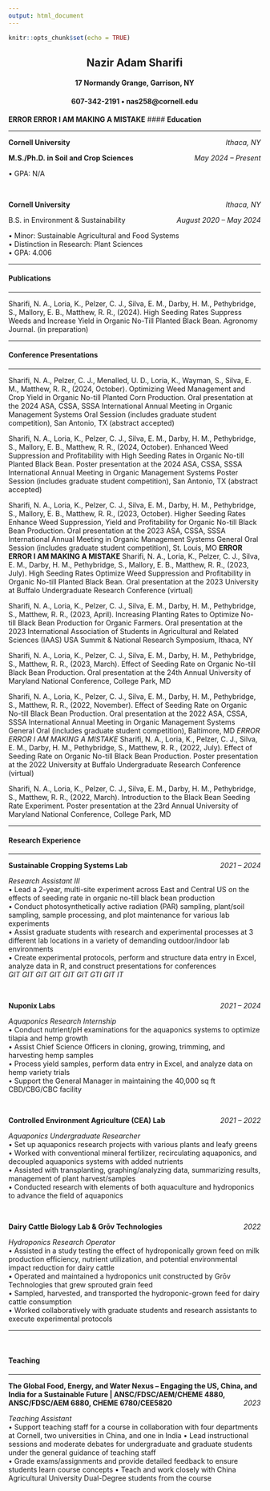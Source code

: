 ```yaml
---
output: html_document
---
```


```r
knitr::opts_chunk$set(echo = TRUE)
```


<center> <h2> Nazir Adam Sharifi </h1> </center>
<center> <h4> 17 Normandy Grange, Garrison, NY </h2> </center>
<center> <h4> 607-342-2191 • nas258@cornell.edu </h1> </center>

**ERROR ERROR I AM MAKING A MISTAKE**
#### **Education**
<hr/>
<p style="text-align:left;"> **Cornell University** <span style="float:right;"> *Ithaca, NY*</span>
<p style="text-align:left;"> **M.S./Ph.D. in Soil and Crop Sciences**	<span style="float:right;">*May 2024 – Present* </span>
</p>
•	GPA: N/A

<br/>

<p style="text-align:left;"> **Cornell University** <span style="float:right;"> *Ithaca, NY* </span>
<p style="text-align:left;"> B.S. in Environment & Sustainability
<span style="float:right;"> *August 2020 – May 2024* </span>
</p>
•	Minor: Sustainable Agricultural and Food Systems  
•	Distinction in Research: Plant Sciences  
•	GPA: 4.006  
<hr/>

#### **Publications**
<hr/>
Sharifi, N. A., Loria, K., Pelzer, C. J., Silva, E. M., Darby, H. M., Pethybridge, S., Mallory, E. B., Matthew, R. R., (2024). High Seeding Rates Suppress Weeds and Increase Yield in Organic No-Till Planted Black Bean. Agronomy Journal. (in preparation)
<hr/>

#### **Conference Presentations**
<hr/>
Sharifi, N. A., Pelzer, C. J., Menalled, U. D., Loria, K., Wayman, S., Silva, E. M., Matthew, R. R., (2024, October). Optimizing Weed Management and Crop Yield in Organic No-till Planted Corn Production. Oral presentation at the 2024 ASA, CSSA, SSSA International Annual Meeting in Organic Management Systems Oral Session (includes graduate student competition), San Antonio, TX (abstract accepted)

Sharifi, N. A., Loria, K., Pelzer, C. J., Silva, E. M., Darby, H. M., Pethybridge, S., Mallory, E. B., Matthew, R. R., (2024, October). Enhanced Weed Suppression and Profitability with High Seeding Rates in Organic No-till Planted Black Bean. Poster presentation at the 2024 ASA, CSSA, SSSA International Annual Meeting in Organic Management Systems Poster Session (includes graduate student competition), San Antonio, TX (abstract accepted)

Sharifi, N. A., Loria, K., Pelzer, C. J., Silva, E. M., Darby, H. M., Pethybridge, S., Mallory, E. B., Matthew, R. R., (2023, October). Higher Seeding Rates Enhance Weed Suppression, Yield and Profitability for Organic No-till Black Bean Production. Oral presentation at the 2023 ASA, CSSA, SSSA International Annual Meeting in Organic Management Systems General Oral Session (includes graduate student competition), St. Louis, MO 
**ERROR ERROR I AM MAKING A MISTAKE**
Sharifi, N. A., Loria, K., Pelzer, C. J., Silva, E. M., Darby, H. M., Pethybridge, S., Mallory, E. B., Matthew, R. R., (2023, July). High Seeding Rates Optimize Weed Suppression and Profitability in Organic No-till Planted Black Bean. Oral presentation at the 2023 University at Buffalo Undergraduate Research Conference (virtual) 

Sharifi, N. A., Loria, K., Pelzer, C. J., Silva, E. M., Darby, H. M., Pethybridge, S., Matthew, R. R., (2023, April). Increasing Planting Rates to Optimize No-till Black Bean Production for Organic Farmers. Oral presentation at the 2023 International Association of Students in Agricultural and Related Sciences (IAAS) USA Summit & National Research Symposium, Ithaca, NY 

Sharifi, N. A., Loria, K., Pelzer, C. J., Silva, E. M., Darby, H. M., Pethybridge, S., Matthew, R. R., (2023, March). Effect of Seeding Rate on Organic No-till Black Bean Production. Oral presentation at the 24th Annual University of Maryland National Conference, College Park, MD

Sharifi, N. A., Loria, K., Pelzer, C. J., Silva, E. M., Darby, H. M., Pethybridge, S., Matthew, R. R., (2022, November). Effect of Seeding Rate on Organic No-till Black Bean Production. Oral presentation at the 2022 ASA, CSSA, SSSA International Annual Meeting in Organic Management Systems General Oral (includes graduate student competition), Baltimore, MD
*ERROR ERROR I AM MAKING A MISTAKE*
Sharifi, N. A., Loria, K., Pelzer, C. J., Silva, E. M., Darby, H. M., Pethybridge, S., Matthew, R. R., (2022, July). Effect of Seeding Rate on Organic No-till Black Bean Production. Poster presentation at the 2022 University at Buffalo Undergraduate Research Conference (virtual) 

Sharifi, N. A., Loria, K., Pelzer, C. J., Silva, E. M., Darby, H. M., Pethybridge, S., Matthew, R. R., (2022, March). Introduction to the Black Bean Seeding Rate Experiment. Poster presentation at the 23rd Annual University of Maryland National Conference, College Park, MD
<hr/>

#### **Research Experience**
<hr/>
<p style="text-align:left;"> **Sustainable Cropping Systems Lab** <span style="float:right;"> *2021 – 2024* </span> </p>

*Research Assistant III*  
•	Lead a 2-year, multi-site experiment across East and Central US on the effects of seeding rate in organic no-till black bean production  
•	Conduct photosynthetically active radiation (PAR) sampling, plant/soil sampling, sample processing, and plot maintenance for various lab experiments  
•	Assist graduate students with research and experimental processes at 3 different lab locations in a variety of demanding outdoor/indoor lab environments  
•	Create experimental protocols, perform and structure data entry in Excel, analyze data in R, and construct presentations for conferences  
*GIT GIT  GIT GIT GIT GIT GTI GIT IT*

<br/>

<p style="text-align:left;"> **Nuponix Labs** <span style="float:right;"> *2021 – 2024* </span> </p>

*Aquaponics Research Internship*  
•	Conduct nutrient/pH examinations for the aquaponics systems to optimize tilapia and hemp growth   
•	Assist Chief Science Officers in cloning, growing, trimming, and harvesting hemp samples  
•	Process yield samples, perform data entry in Excel, and analyze data on hemp variety trials  
•	Support the General Manager in maintaining the 40,000 sq ft CBD/CBG/CBC facility  

<br/>

<p style="text-align:left;"> **Controlled Environment Agriculture (CEA) Lab** <span style="float:right;"> *2021 – 2022* </span> </p>

*Aquaponics Undergraduate Researcher*  
•	Set up aquaponics research projects with various plants and leafy greens  
•	Worked with conventional mineral fertilizer, recirculating aquaponics, and decoupled aquaponics systems with added nutrients  
•	Assisted with transplanting, graphing/analyzing data, summarizing results, management of plant harvest/samples  
•	Conducted research with elements of both aquaculture and hydroponics to advance the field of aquaponics  


<br/>

<p style="text-align:left;"> **Dairy Cattle Biology Lab & Grōv Technologies** <span style="float:right;"> *2022* </span> </p>

*Hydroponics Research Operator*  
•	Assisted in a study testing the effect of hydroponically grown feed on milk production efficiency, nutrient utilization, and potential environmental impact reduction for dairy cattle  
•	Operated and maintained a hydroponics unit constructed by Grōv Technologies that grew sprouted grain feed  
•	Sampled, harvested, and transported the hydroponic-grown feed for dairy cattle consumption  
•	Worked collaboratively with graduate students and research assistants to execute experimental protocols  
<hr/>

<br/>

#### **Teaching**
<hr/>
<p style="text-align:left;"> **The Global Food, Energy, and Water Nexus – Engaging the US, China, and India for a Sustainable Future | ANSC/FDSC/AEM/CHEME 4880, ANSC/FDSC/AEM 6880, CHEME 6780/CEE5820** <span style="float:right;"> *2023* </span> </p>

*Teaching Assistant*  
•	Support teaching staff for a course in collaboration with four departments at Cornell, two universities in China, and one in India
•	Lead instructional sessions and moderate debates for undergraduate and graduate students under the general guidance of teaching staff  
•	Grade exams/assignments and provide detailed feedback to ensure students learn course concepts
•	Teach and work closely with China Agricultural University Dual-Degree students from the course

<br/>